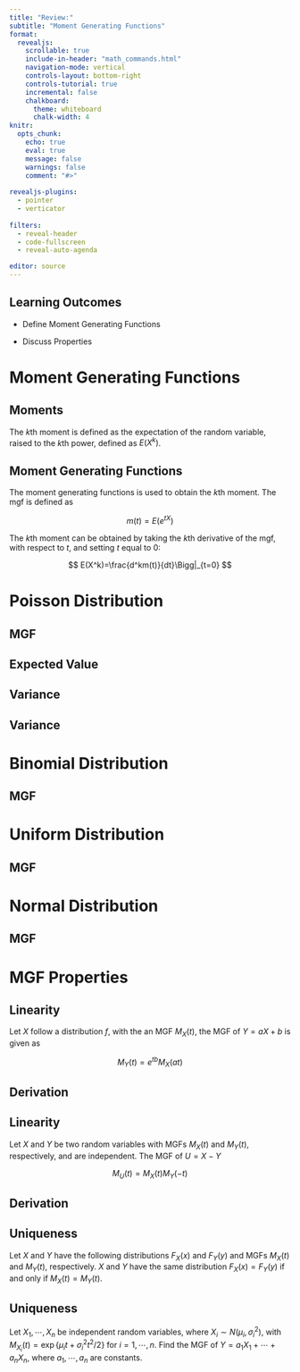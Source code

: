 ```yaml
---
title: "Review:"
subtitle: "Moment Generating Functions"
format:
  revealjs:
    scrollable: true
    include-in-header: "math_commands.html"
    navigation-mode: vertical
    controls-layout: bottom-right
    controls-tutorial: true
    incremental: false 
    chalkboard:
      theme: whiteboard
      chalk-width: 4
knitr:
  opts_chunk: 
    echo: true
    eval: true
    message: false
    warnings: false
    comment: "#>" 
    
revealjs-plugins:
  - pointer
  - verticator
  
filters: 
  - reveal-header
  - code-fullscreen
  - reveal-auto-agenda

editor: source
---
```


## Learning Outcomes

-   Define Moment Generating Functions

-   Discuss Properties

# Moment Generating Functions

## Moments

The $k$th moment is defined as the expectation of the random variable, raised to the $k$th power, defined as $E(X^k)$.

## Moment Generating Functions

The moment generating functions is used to obtain the $k$th moment. The mgf is defined as

$$
m(t) = E(e^{tX})
$$

The $k$th moment can be obtained by taking the $k$th derivative of the mgf, with respect to $t$, and setting $t$ equal to 0:

$$
E(X^k)=\frac{d^km(t)}{dt}\Bigg|_{t=0}
$$

# Poisson Distribution

## MGF

## Expected Value

## Variance

## Variance

# Binomial Distribution

## MGF

# Uniform Distribution

## MGF

# Normal Distribution

## MGF

# MGF Properties

## Linearity

Let $X$ follow a distribution $f$, with the an MGF $M_X(t)$, the MGF of $Y=aX+b$ is given as

$$
M_Y(t) = e^{tb}M_X(at)
$$

## Derivation

## Linearity

Let $X$ and $Y$ be two random variables with MGFs $M_X(t)$ and $M_Y(t)$, respectively, and are independent. The MGF of $U=X-Y$

$$
M_U(t) = M_X(t)M_Y(-t)
$$

## Derivation

## Uniqueness

Let $X$ and $Y$ have the following distributions $F_X(x)$ and $F_Y(y)$ and MGFs $M_X(t)$ and $M_Y(t)$, respectively. $X$ and $Y$ have the same distribution $F_X(x)=F_Y(y)$ if and only if $M_X(t)=M_Y(t)$.

## Uniqueness

Let $X_1,\cdots, X_n$ be independent random variables, where $X_i\sim N(\mu_i, \sigma^2_i)$, with $M_{X_i}(t)=\exp\{\mu_i t+\sigma^2_it^2/2\}$ for $i=1,\cdots, n$. Find the MGF of $Y=a_1X_1+\cdots+a_nX_n$, where $a_1, \cdots, a_n$ are constants.
